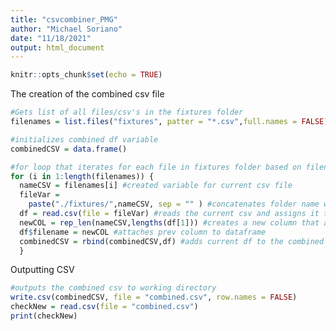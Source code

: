---
title: "csvcombiner_PMG"
author: "Michael Soriano"
date: "11/18/2021"
output: html_document
---

```{r setup, include=FALSE}
knitr::opts_chunk$set(echo = TRUE)
```

The creation of the combined csv file
```{r}
#Gets list of all files/csv's in the fixtures folder
filenames = list.files("fixtures", patter = "*.csv",full.names = FALSE)

#initializes combined df variable
combinedCSV = data.frame()

#for loop that iterates for each file in fixtures folder based on filenames list 
for (i in 1:length(filenames)) {
  nameCSV = filenames[i] #created variable for current csv file
  fileVar = 
    paste("./fixtures/",nameCSV, sep = "" ) #concatenates folder name with current file
  df = read.csv(file = fileVar) #reads the current csv and assigns it to a variable
  newCOL = rep_len(nameCSV,lengths(df[1])) #creates a new column that attaches the filename based on the length of the csv 
  df$filename = newCOL #attaches prev column to dataframe
  combinedCSV = rbind(combinedCSV,df) #adds current df to the combined csv variable
  }

```

Outputting CSV
```{r}
#outputs the combined csv to working directory
write.csv(combinedCSV, file = "combined.csv", row.names = FALSE) 
checkNew = read.csv(file = "combined.csv")
print(checkNew)
```
